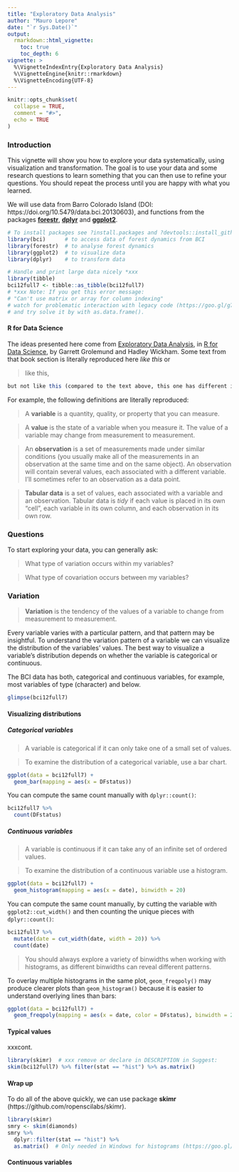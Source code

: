 ```yaml
---
title: "Exploratory Data Analysis"
author: "Mauro Lepore"
date: "`r Sys.Date()`"
output: 
  rmarkdown::html_vignette:
    toc: true
    toc_depth: 6
vignette: >
  %\VignetteIndexEntry{Exploratory Data Analysis}
  %\VignetteEngine{knitr::rmarkdown}
  %\VignetteEncoding{UTF-8}
---
```


```r
knitr::opts_chunk$set(
  collapse = TRUE,
  comment = "#>",
  echo = TRUE
)
```

### Introduction

This vignette will show you how to explore your data systematically, using visualization and transformation. The goal is to use your data and some research questions to learn something that you can then use to refine your questions. You should repeat the process until you are happy with what you learned.

We will use data from Barro Colorado Island (DOI: https://doi.org/10.5479/data.bci.20130603), and functions from the packages **[forestr](https://forestgeo.github.io/forestr/)**, **[dplyr](http://dplyr.tidyverse.org/)** and **[ggplot2](http://ggplot2.tidyverse.org/)**.

```r
# To install packages see ?install.packages and ?devtools::install_github
library(bci)      # to access data of forest dynamics from BCI
library(forestr)  # to analyse forest dynamics
library(ggplot2)  # to visualize data
library(dplyr)    # to transform data

# Handle and print large data nicely *xxx
library(tibble)
bci12full7 <- tibble::as_tibble(bci12full7)
# *xxx Note: If you get this error message:
# "Can't use matrix or array for column indexing"
# watch for problematic interaction with legacy code (https://goo.gl/g7rg2P)
# and try solve it by with as.data.frame().
```

#### R for Data Science

The ideas presented here come from [Exploratory Data Analysis](http://r4ds.had.co.nz/exploratory-data-analysis.html), in [R for Data Science](http://r4ds.had.co.nz/), by Garrett Grolemund and Hadley Wickham. Some text from that book section is literally reproduced here _like this_ or

> like this,

```R
but not like this (compared to the text above, this one has different indentation and fonttype).
```

For example, the following definitions are literally reproduced:

> A __variable__ is a quantity, quality, or property that you can measure. 

> A __value__ is the state of a variable when you measure it. The value of a
    variable may change from measurement to measurement.
  
> An __observation__ is a set of measurements made under similar conditions
    (you usually make all of the measurements in an observation at the same 
    time and on the same object). An observation will contain several values, 
    each associated with a different variable. I'll sometimes refer to 
    an observation as a data point.

> __Tabular data__ is a set of values, each associated with a variable and an 
    observation. Tabular data is _tidy_ if each value is placed in its own
    "cell", each variable in its own column, and each observation in its own 
    row. 



### Questions

To start exploring your data, you can generally ask:

> What type of variation occurs within my variables?

> What type of covariation occurs between my variables?


### Variation

> __Variation__ is the tendency of the values of a variable to change from measurement to measurement. 

Every variable varies with a particular pattern, and that pattern may be insightful. To understand the variation pattern of a variable we can visualize the distribution of the variables' values. The best way to visualize a variable's distribution depends on whether the variable is categorical or continuous.

The BCI data has both, categorical and continuous variables, for example, most variables of type <chr> (character) and <dbl> below.

```r
glimpse(bci12full7)
```

#### Visualizing distributions

##### Categorical variables

> A variable is categorical if it can only take one of a small set of values.

> To examine the distribution of a categorical variable, use a bar chart.

```r
ggplot(data = bci12full7) +
  geom_bar(mapping = aes(x = DFstatus))
```

You can compute the same count manually with `dplyr::count()`:

```r
bci12full7 %>% 
  count(DFstatus)
```

##### Continuous variables

> A variable is continuous if it can take any of an infinite set of ordered values.

> To examine the distribution of a continuous variable use a histogram.

```r
ggplot(data = bci12full7) +
  geom_histogram(mapping = aes(x = date), binwidth = 20)
```

You can compute the same count manually, by cutting the variable with `ggplot2::cut_width()` and then counting the unique pieces with `dplyr::count()`:

```r
bci12full7 %>% 
  mutate(date = cut_width(date, width = 20)) %>% 
  count(date)
```

> You should always explore a variety of binwidths when working with histograms, as different binwidths can reveal different patterns.

To overlay multiple histograms in the same plot, `geom_freqpoly()` may produce clearer plots than `geom_histogram()` because it is easier to understand overlying lines than bars:


```r
ggplot(data = bci12full7) +
  geom_freqpoly(mapping = aes(x = date, color = DFstatus), binwidth = 20)
```


#### Typical values

xxxcont.






```r
library(skimr)  # xxx remove or declare in DESCRIPTION in Suggest:
skim(bci12full7) %>% filter(stat == "hist") %>% as.matrix()
```




#### Wrap up

To do all of the above quickly, we can use package __skimr__ (https://github.com/ropenscilabs/skimr).

```r
library(skimr)
smry <- skim(diamonds)
smry %>% 
  dplyr::filter(stat == "hist") %>% 
  as.matrix()  # Only needed in Windows for histograms (https://goo.gl/S8MaZW)
```

#### Continuous variables




